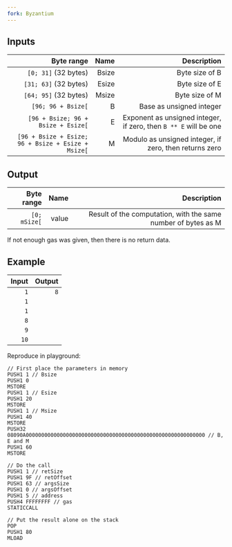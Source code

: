 ```yaml
---
fork: Byzantium
---
```


## Inputs

| Byte range | Name | Description |
|-----------:|-----:|------------:|
| `[0; 31]` (32 bytes) | Bsize | Byte size of B |
| `[31; 63]` (32 bytes) | Esize | Byte size of E |
| `[64; 95]` (32 bytes) | Msize | Byte size of M |
| `[96; 96 + Bsize[` | B | Base as unsigned integer |
| `[96 + Bsize; 96 + Bsize + Esize[` | E | Exponent as unsigned integer, if zero, then `B ** E` will be one |
| `[96 + Bsize + Esize; 96 + Bsize + Esize + Msize[` | M | Modulo as unsigned integer, if zero, then returns zero |

## Output

| Byte range | Name | Description |
|-----------:|-----:|------------:|
| `[0; mSize[` | value | Result of the computation, with the same number of bytes as M |

 If not enough gas was given, then there is no return data.

## Example

| Input | Output |
|------:|-------:|
| `1` | `8` |
| `1` | |
| `1` | |
| `8` | |
| `9` | |
| `10` | |

Reproduce in playground:

    // First place the parameters in memory
    PUSH1 1 // Bsize
    PUSH1 0
    MSTORE
    PUSH1 1 // Esize
    PUSH1 20
    MSTORE
    PUSH1 1 // Msize
    PUSH1 40
    MSTORE
    PUSH32 08090A0000000000000000000000000000000000000000000000000000000000 // B, E and M
    PUSH1 60
    MSTORE

    // Do the call
    PUSH1 1 // retSize
    PUSH1 9F // retOffset
    PUSH1 63 // argsSize
    PUSH1 0 // argsOffset
    PUSH1 5 // address
    PUSH4 FFFFFFFF // gas
    STATICCALL

    // Put the result alone on the stack
    POP
    PUSH1 80
    MLOAD
